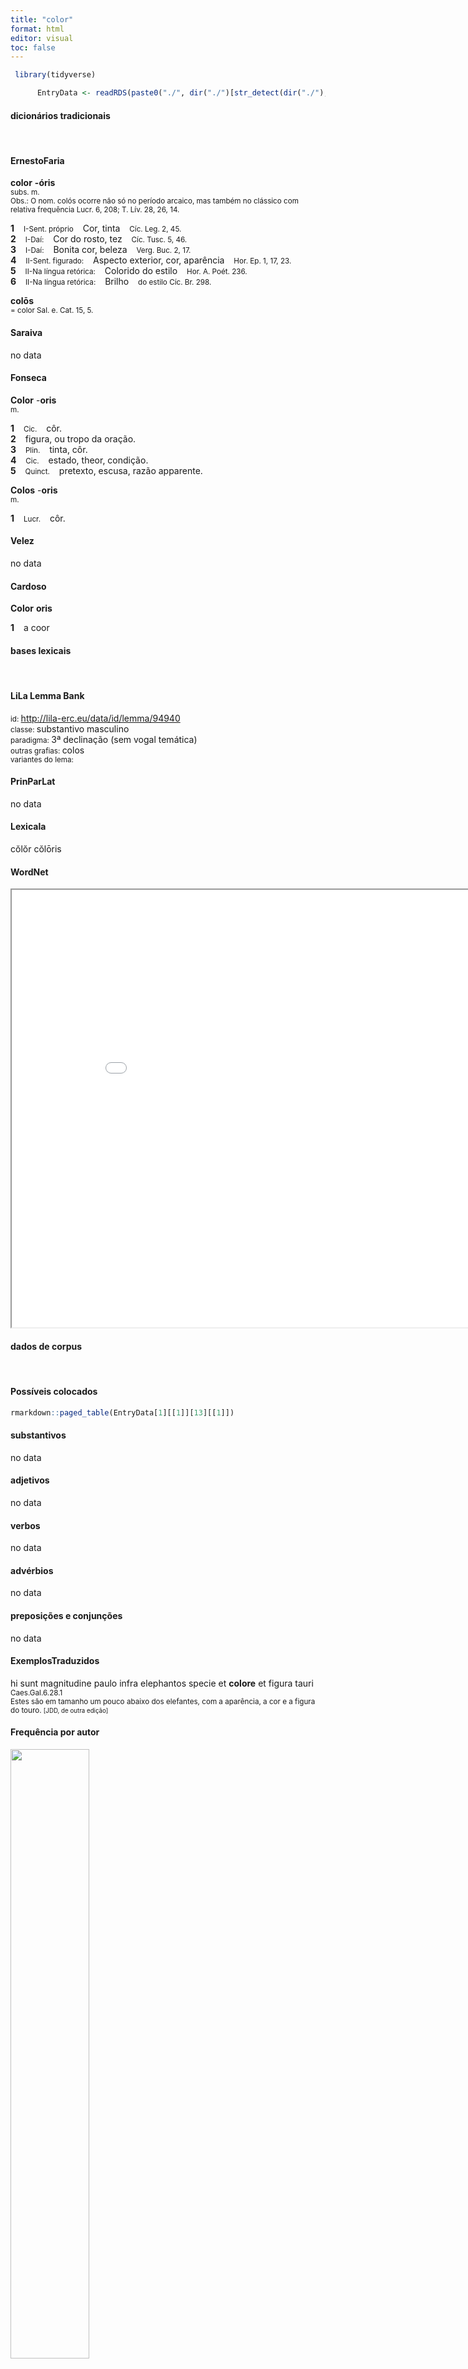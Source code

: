 ```yaml
---
title: "color"
format: html
editor: visual
toc: false
---
```



```r
 library(tidyverse) 

      EntryData <- readRDS(paste0("./", dir("./")[str_detect(dir("./"), "_xx99-111-108-111-114xx_.rds")]))

```


#### dicionários tradicionais

&emsp;




::: panel-tabset

#### ErnestoFaria

<b>color</b> <b>-óris</b> <br> <small>subs. m.</small> <br> <small>Obs.: O nom. colós ocorre não só no período arcaico, mas também no clássico com relativa frequência Lucr. 6, 208; T. Lív. 28, 26, 14.</small>   <p> <b>1</b> &ensp; <small>I-Sent. próprio</small> &ensp; Cor, tinta &ensp; <small>Cíc. Leg. 2, 45.</small> <br> <b>2</b> &ensp; <small>I-Daí:</small> &ensp; Cor do rosto, tez &ensp; <small>Cíc. Tusc. 5, 46.</small> <br> <b>3</b> &ensp; <small>I-Daí:</small> &ensp; Bonita cor, beleza &ensp; <small>Verg. Buc. 2, 17.</small> <br> <b>4</b> &ensp; <small>II-Sent. figurado:</small> &ensp; Aspecto exterior, cor, aparência &ensp; <small>Hor. Ep. 1, 17, 23.</small> <br> <b>5</b> &ensp; <small>II-Na língua retórica:</small> &ensp; Colorido do estilo &ensp; <small>Hor. A. Poét. 236.</small> <br> <b>6</b> &ensp; <small>II-Na língua retórica:</small> &ensp; Brilho &ensp; <small>do estilo Cíc. Br. 298.</small> </p> 
 <b>colōs</b> <br> <small>= color Sal. e. Cat. 15, 5.</small> <br> <small></small>




#### Saraiva

no data




#### Fonseca

<b>Color</b> -<b>oris</b> <br> <small>m.</small>   <p> <b>1</b> &ensp; <small>Cic.</small> &ensp; côr. <br> <b>2</b> &ensp; figura, ou tropo da oração. <br> <b>3</b> &ensp; <small>Plin.</small> &ensp; tinta, côr. <br> <b>4</b> &ensp; <small>Cic.</small> &ensp; estado, theor, condição. <br> <b>5</b> &ensp; <small>Quinct.</small> &ensp; pretexto, escusa, razão apparente. </p> 
 <b>Colos</b> -<b>oris</b> <br> <small>m.</small>   <p> <b>1</b> &ensp; <small>Lucr.</small> &ensp; côr. </p>




#### Velez

no data




#### Cardoso

<b>Color</b> <b>oris</b>   <p> <b>1</b> &ensp; a coor </p>


:::



#### bases lexicais

&emsp;






::: panel-tabset

#### LiLa Lemma Bank

<small> id: </small> <a href=' http://lila-erc.eu/data/id/lemma/94940 ' target="_blank"> http://lila-erc.eu/data/id/lemma/94940 </a> <br>
<small> classe: </small> substantivo masculino   <br>
<small> paradigma: </small> 3ª declinação (sem vogal temática) <br>
<small> outras grafias: </small> colos <br>
<small> variantes do lema: </small>  <br>





#### PrinParLat

no data




#### Lexicala

cŏlŏr 
 cŏlōris




#### WordNet

<iframe width='900' height='700' src='Media/Tree__xx99-111-108-111-114xx__sem_type_lexemes_pt.html'>

</iframe>


:::



#### dados de corpus

&emsp;




::: panel-tabset

#### Possíveis colocados

```r

rmarkdown::paged_table(EntryData[1][[1]][13][[1]])

```


#### substantivos

no data




#### adjetivos

no data




#### verbos

no data




#### advérbios

no data




#### preposições e conjunções

no data


:::



::: panel-tabset

#### ExemplosTraduzidos

<p> hi sunt magnitudine paulo infra elephantos specie et <b>colore</b> et figura tauri <br> <small> Caes.Gal.6.28.1 <br> Estes são em tamanho um pouco abaixo dos elefantes, com a aparência, a cor e a figura do touro. <small> [JDD, de outra edição] </small> </small> </p>





#### Frequência por autor

![](./Media/barchart__xx99-111-108-111-114xx__lemma_BY_author_Frequencies.webp){width=50% fig-alt='This charts plots the frequency of lemma by author_Frequencies. The Ovidius subcorpus registers the highest normalized frequency, with the value of 3.43 and an absolute frequency of 2. The Sallustius subcorpus follows, with a normalized frequency of 0.93 and an absolute frequency of 1. the subcorpus with the least normalized frequency is Suetonius with the normalized value of 0 and an absolute freqeuncy of 0. here are all the values: subcorpus: Caesar ; normalized frequency: 1 ; absolute frequency: 0.377672029609487. subcorpus: Cicero ; normalized frequency: 4 ; absolute frequency: 0.24918392265331. subcorpus: Horatius ; normalized frequency: 1 ; absolute frequency: 0.888020602077968. subcorpus: Ovidius ; normalized frequency: 2 ; absolute frequency: 3.43170899107756. subcorpus: Phaedrus ; normalized frequency: 1 ; absolute frequency: 1.5181417944436. subcorpus: Sallustius ; normalized frequency: 1 ; absolute frequency: 0.927557740469344. subcorpus: Seneca ; normalized frequency: 11 ; absolute frequency: 2.05296653664545. subcorpus: Suetonius ; normalized frequency: 0 ; absolute frequency: 0. subcorpus: Tacitus ; normalized frequency: 0 ; absolute frequency: 0. subcorpus: Vergilius ; normalized frequency: 0 ; absolute frequency: 0. subcorpus: Hieronymus ; normalized frequency: 0 ; absolute frequency: 0'}




#### Frequência por gênero

![](./Media/barchart__xx99-111-108-111-114xx__lemma_BY_genre_Frequencies.webp){width=50% fig-alt='This charts plots the frequency of lemma by genre_Frequencies. The Poesia.trágica subcorpus registers the highest normalized frequency, with the value of 4.34 and an absolute frequency of 5. The Poesia.didática subcorpus follows, with a normalized frequency of 1.7 and an absolute frequency of 2. the subcorpus with the least normalized frequency is Poesia.épica with the normalized value of 0 and an absolute freqeuncy of 0. here are all the values: subcorpus: Prosa.histórica ; normalized frequency: 2 ; absolute frequency: 0.486866768908688. subcorpus: Prosa.filosófica ; normalized frequency: 6 ; absolute frequency: 0.988451590583351. subcorpus: Prosa.oratória ; normalized frequency: 2 ; absolute frequency: 0.192025193705414. subcorpus: Prosa.epistolográfica ; normalized frequency: 2 ; absolute frequency: 0.529955748694984. subcorpus: Poesia.lírica ; normalized frequency: 2 ; absolute frequency: 1.68251030537562. subcorpus: Poesia.didática ; normalized frequency: 2 ; absolute frequency: 1.69649673424379. subcorpus: Poesia.trágica ; normalized frequency: 5 ; absolute frequency: 4.34329395413482. subcorpus: Poesia.épica ; normalized frequency: 0 ; absolute frequency: 0. subcorpus: Prosa.ficcional ; normalized frequency: 0 ; absolute frequency: 0'}




#### Frequência por século

![](./Media/barchart__xx99-111-108-111-114xx__lemma_BY_period_Frequencies.webp){width=50% fig-alt='This charts plots the frequency of lemma by period_Frequencies. The I.d.C. subcorpus registers the highest normalized frequency, with the value of 1.99 and an absolute frequency of 13. The I.a.C. subcorpus follows, with a normalized frequency of 0.37 and an absolute frequency of 8. the subcorpus with the least normalized frequency is II.d.C. with the normalized value of 0 and an absolute freqeuncy of 0. here are all the values: subcorpus: I.a.C. ; normalized frequency: 8 ; absolute frequency: 0.372352804282057. subcorpus: I.d.C. ; normalized frequency: 13 ; absolute frequency: 1.98867982254857. subcorpus: II.d.C. ; normalized frequency: 0 ; absolute frequency: 0. subcorpus: IV.d.C. ; normalized frequency: 0 ; absolute frequency: 0'}


:::


